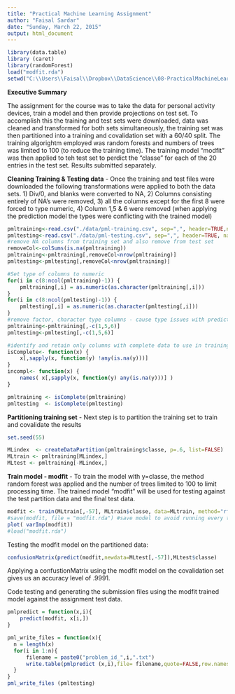 ```yaml
---
title: "Practical Machine Learning Assignment"
author: "Faisal Sardar"
date: "Sunday, March 22, 2015"
output: html_document
---
```

```r
library(data.table)
library (caret)
library(randomForest)
load("modfit.rda")
setwd("C:\\Users\\Faisal\\Dropbox\\DataScience\\08-PracticalMachineLearning\\Repo") #at home
```

**Executive Summary**

The assignment for the course was to take the data for personal activity devices, train a model and then provide projections on test set. To accomplish this the training and test sets were downloaded, data was cleaned and transformed for both sets simultaneously, the training set was then partitioned into a training and covalidation set with a 60/40 split. The training algorightm employed was random forests and numbers of trees was limited to 100 (to reduce the training time). The training model "modfit" was then applied to teh test set to perdict the "classe" for each of the 20 entries in the test set. Results submitted separately. 


**Cleaning Training & Testing data** - Once the training and test files were downloaded the following transformations were applied to both the data sets. 1) Div/0, and blanks were converted to NA, 2) Columns consisting entirely of NA's were removed, 3) all the columns except for the first 8 were forced to type numeric, 4) Column 1,5 & 6 were removed (when applying the prediction model the types were conflicting with the trained model)




```r
pmltraining<-read.csv("./data/pml-training.csv", sep=",", header=TRUE,na.strings=c("", "NA", "#DIV/0!"))
pmltesting<-read.csv("./data/pml-testing.csv", sep=",", header=TRUE, na.strings=c("", "NA", "#DIV/0!"))
#remove NA columns from training set and also remove from test set
removeCol<-colSums(is.na(pmltraining))
pmltraining<-pmltraining[,removeCol<nrow(pmltraining)]
pmltesting<-pmltesting[,removeCol<nrow(pmltraining)]

#Set type of columns to numeric
for(i in c(8:ncol(pmltraining)-1)) {
    pmltraining[,i] = as.numeric(as.character(pmltraining[,i]))
}
for(i in c(8:ncol(pmltesting)-1)) {
    pmltesting[,i] = as.numeric(as.character(pmltesting[,i]))
}
#remove factor, character type columns - cause type issues with prediction model application to test file
pmltraining<-pmltraining[,-c(1,5,6)]
pmltesting<-pmltesting[,-c(1,5,6)]

#identify and retain only columns with complete data to use in training (apply same transformation to test data)
isComplete<- function(x) {
    x[,sapply(x, function(y) !any(is.na(y)))] 
}
incompl<- function(x) {
    names( x[,sapply(x, function(y) any(is.na(y)))] ) 
}

pmltraining <- isComplete(pmltraining)
pmltesting  <- isComplete(pmltesting)
```



**Partitioning training set** - Next step is to partition the training set to train and covalidate the results

```r
set.seed(55)

MLindex  <- createDataPartition(pmltraining$classe, p=.6, list=FALSE)
MLtrain <- pmltraining[MLindex,]
MLtest <- pmltraining[-MLindex,]
```

**Train model - modfit** - To train the model with y=classe, the method random forest was applied and the number of trees limited to 100 to limit processing time. The trained model "modfit" will be used for testing against the test partition data and the final test data. 


```r
modfit <- train(MLtrain[,-57], MLtrain$classe, data=MLtrain, method="rf", ntree=100)
#save(modfit, file = "modfit.rda") #save model to avoid running every time
plot( varImp(modfit))
#load("modfit.rda")
```
Testing the modfit model on the partitioned data:

```r
confusionMatrix(predict(modfit,newdata=MLtest[,-57]),MLtest$classe)
```
Applying a confustionMatrix using the modfit model on the covalidation set gives us an accuracy level of .9991. 

Code testing and generating the submission files using the modfit trained model against the assignment test data. 

```r
pmlpredict = function(x,i){
    predict(modfit, x[i,])
}

pml_write_files = function(x){
  n = length(x)
  for(i in 1:n){
      filename = paste0("problem_id_",i,".txt")
      write.table(pmlpredict (x,i),file= filename,quote=FALSE,row.names=FALSE,col.names=FALSE)
  }
}
pml_write_files (pmltesting)
```
